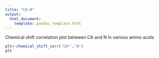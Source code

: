 ```yaml
---
title: "CA-N"
output:
  html_document:
    template: pandoc_template.html
---
```


Chemical shift correlation plot between CA and N in various amino acids

```r
plt<-chemical_shift_corr('CA*','N')
plt
```